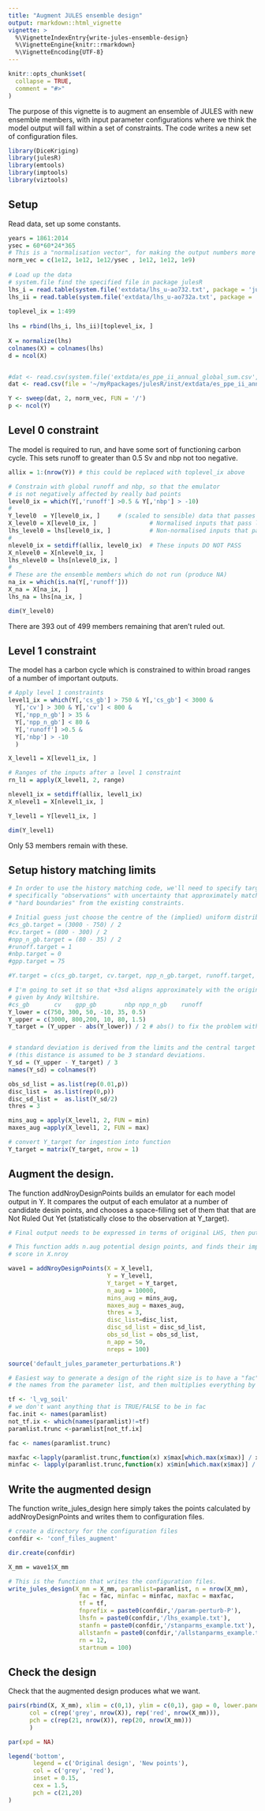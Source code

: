 ```yaml
---
title: "Augment JULES ensemble design"
output: rmarkdown::html_vignette
vignette: >
  %\VignetteIndexEntry{write-jules-ensemble-design}
  %\VignetteEngine{knitr::rmarkdown}
  %\VignetteEncoding{UTF-8}
---
```


```r
knitr::opts_chunk$set(
  collapse = TRUE,
  comment = "#>"
)
```

The purpose of this vignette is to augment an ensemble of JULES with new ensemble members, with input parameter configurations where we think the model output will fall within a set of constraints. The code writes a new set of configuration files.

```r

library(DiceKriging)
library(julesR)
library(emtools)
library(imptools)
library(viztools)

```

## Setup
Read data, set up some constants.

```r
years = 1861:2014
ysec = 60*60*24*365
# This is a "normalisation vector", for making the output numbers more manageable.
norm_vec = c(1e12, 1e12, 1e12/ysec , 1e12, 1e12, 1e9)
 
# Load up the data
# system.file find the specified file in package julesR
lhs_i = read.table(system.file('extdata/lhs_u-ao732.txt', package = 'julesR'), header = TRUE)
lhs_ii = read.table(system.file('extdata/lhs_u-ao732a.txt', package = 'julesR'), header = TRUE)
 
toplevel_ix = 1:499
 
lhs = rbind(lhs_i, lhs_ii)[toplevel_ix, ]
 
X = normalize(lhs)
colnames(X) = colnames(lhs)
d = ncol(X)


#dat <- read.csv(system.file('extdata/es_ppe_ii_annual_global_sum.csv', package = 'julesR'), header = TRUE)
dat <- read.csv(file = '~/myRpackages/julesR/inst/extdata/es_ppe_ii_annual_global_sum.csv', header = TRUE)

Y <- sweep(dat, 2, norm_vec, FUN = '/')
p <- ncol(Y)

```

## Level 0 constraint

The model is required to run, and have some sort of functioning carbon cycle. This sets runoff to greater than 0.5 Sv and nbp not too negative.

```r

allix = 1:(nrow(Y)) # this could be replaced with toplevel_ix above

# Constrain with global runoff and nbp, so that the emulator
# is not negatively affected by really bad points
level0_ix = which(Y[,'runoff'] >0.5 & Y[,'nbp'] > -10)
# 
Y_level0  = Y[level0_ix, ]     # (scaled to sensible) data that passes level 0
X_level0 = X[level0_ix, ]               # Normalised inputs that pass level 0
lhs_level0 = lhs[level0_ix, ]           # Non-normalised inputs that pass level 0
# 
nlevel0_ix = setdiff(allix, level0_ix)  # These inputs DO NOT PASS
X_nlevel0 = X[nlevel0_ix, ]
lhs_nlevel0 = lhs[nlevel0_ix, ]
#  
# These are the ensemble members which do not run (produce NA)
na_ix = which(is.na(Y[,'runoff']))
X_na = X[na_ix, ]
lhs_na = lhs[na_ix, ]

dim(Y_level0)
```
There are 393 out of 499 members remaining that aren't ruled out.

## Level 1 constraint

The model has a carbon cycle which is constrained to within broad ranges of a number of important outputs.

```r

# Apply level 1 constraints
level1_ix = which(Y[,'cs_gb'] > 750 & Y[,'cs_gb'] < 3000 &
  Y[,'cv'] > 300 & Y[,'cv'] < 800 & 
  Y[,'npp_n_gb'] > 35 &
  Y[,'npp_n_gb'] < 80 &
  Y[,'runoff'] >0.5 &
  Y[,'nbp'] > -10
  )

X_level1 = X[level1_ix, ]

# Ranges of the inputs after a level 1 constraint
rn_l1 = apply(X_level1, 2, range)

nlevel1_ix = setdiff(allix, level1_ix)
X_nlevel1 = X[nlevel1_ix, ]

Y_level1 = Y[level1_ix, ]

dim(Y_level1)
```
Only 53 members remain with these.

## Setup history matching limits

```r
# In order to use the history matching code, we'll need to specify targets -
# specifically "observations" with uncertainty that approximately match our
# "hard boundaries" from the existing constraints.

# Initial guess just choose the centre of the (implied) uniform distribution.
#cs_gb.target = (3000 - 750) / 2
#cv.target = (800 - 300) / 2
#npp_n_gb.target = (80 - 35) / 2
#runoff.target = 1
#nbp.target = 0
#gpp.target = 75

#Y.target = c(cs_gb.target, cv.target, npp_n_gb.target, runoff.target, nbp.target)

# I'm going to set it so that +3sd aligns approximately with the original limits
# given by Andy Wiltshire.
#cs_gb       cv    gpp_gb        nbp npp_n_gb    runoff
Y_lower = c(750, 300, 50, -10, 35, 0.5)
Y_upper = c(3000, 800,200, 10, 80, 1.5)
Y_target = (Y_upper - abs(Y_lower)) / 2 # abs() to fix the problem with negative numbers


# standard deviation is derived from the limits and the central target
# (this distance is assumed to be 3 standard deviations.
Y_sd = (Y_upper - Y_target) / 3
names(Y_sd) = colnames(Y)

obs_sd_list = as.list(rep(0.01,p))
disc_list =  as.list(rep(0,p)) 
disc_sd_list =  as.list(Y_sd/2)
thres = 3

mins_aug = apply(X_level1, 2, FUN = min)
maxes_aug =apply(X_level1, 2, FUN = max)

# convert Y_target for ingestion into function
Y_target = matrix(Y_target, nrow = 1)

```


## Augment the design.
The function addNroyDesignPoints builds an emulator for each model output in Y. It compares the output of each emulator at a number of candidate desin points, and chooses a space-filling set of them that that are Not Ruled Out Yet (statistically close to the observation at Y_target).

```r
# Final output needs to be expressed in terms of original LHS, then put back out to conf files.

# This function adds n.aug potential design points, and finds their implausibility
# score in X.nroy

wave1 = addNroyDesignPoints(X = X_level1, 
                            Y = Y_level1, 
                            Y_target = Y_target,
                            n_aug = 10000, 
                            mins_aug = mins_aug,
                            maxes_aug = maxes_aug,
                            thres = 3,
                            disc_list=disc_list,
                            disc_sd_list = disc_sd_list,
                            obs_sd_list = obs_sd_list,
                            n_app = 50,
                            nreps = 100)
```



```r
source('default_jules_parameter_perturbations.R')

# Easiest way to generate a design of the right size is to have a "fac" which takes
# the names from the parameter list, and then multiplies everything by 0.5 or 2

tf <- 'l_vg_soil'
# we don't want anything that is TRUE/FALSE to be in fac
fac.init <- names(paramlist)
not_tf.ix <- which(names(paramlist)!=tf)
paramlist.trunc <-paramlist[not_tf.ix]

fac <- names(paramlist.trunc)

maxfac <-lapply(paramlist.trunc,function(x) x$max[which.max(x$max)] / x$standard[which.max(x$max)])
minfac <- lapply(paramlist.trunc,function(x) x$min[which.max(x$max)] / x$standard[which.max(x$max)])

```


## Write the augmented design
The function write_jules_design here simply takes the points calculated by addNroyDesignPoints and writes them to configuration files.

```r
# create a directory for the configuration files
confdir <- 'conf_files_augment'

dir.create(confdir)

X_mm = wave1$X_mm

# This is the function that writes the configuration files.
write_jules_design(X_mm = X_mm, paramlist=paramlist, n = nrow(X_mm),
                    fac = fac, minfac = minfac, maxfac = maxfac,
                    tf = tf,
                    fnprefix = paste0(confdir,'/param-perturb-P'),
                    lhsfn = paste0(confdir,'/lhs_example.txt'),
                    stanfn = paste0(confdir,'/stanparms_example.txt'),
                    allstanfn = paste0(confdir,'/allstanparms_example.txt'),
                    rn = 12,
                    startnum = 100)
```



## Check the design
Check that the augmented design produces what we want.

```r

pairs(rbind(X, X_mm), xlim = c(0,1), ylim = c(0,1), gap = 0, lower.panel = NULL, 
      col = c(rep('grey', nrow(X)), rep('red', nrow(X_mm))),
      pch = c(rep(21, nrow(X)), rep(20, nrow(X_mm)))
      )

par(xpd = NA)

legend('bottom',
       legend = c('Original design', 'New points'),
       col = c('grey', 'red'),
       inset = 0.15,
       cex = 1.5,
       pch = c(21,20)
)

```



